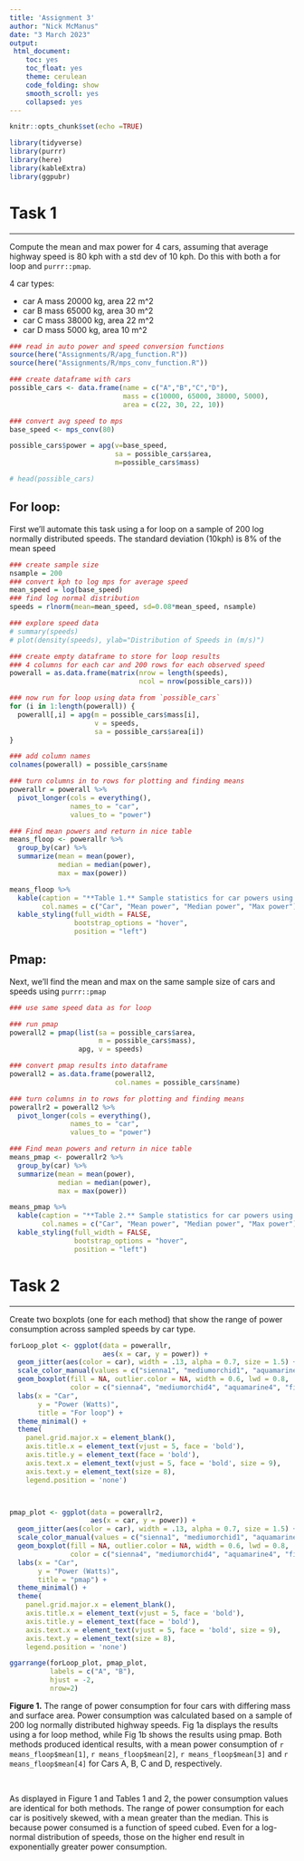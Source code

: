```yaml
---
title: 'Assignment 3'
author: "Nick McManus"
date: "3 March 2023"
output: 
 html_document: 
    toc: yes
    toc_float: yes
    theme: cerulean
    code_folding: show
    smooth_scroll: yes
    collapsed: yes
---
```


```r
knitr::opts_chunk$set(echo =TRUE)

library(tidyverse)
library(purrr)
library(here)
library(kableExtra)
library(ggpubr)
```

# Task 1
***

Compute the mean and max power for 4 cars, assuming that average highway speed is 80 kph with a std dev of 10 kph. Do this with both a for loop and `purrr::pmap`.

4 car types:

-   car A mass 20000 kg, area 22 m\^2
-   car B mass 65000 kg, area 30 m\^2
-   car C mass 38000 kg, area 22 m\^2
-   car D mass 5000 kg, area 10 m\^2

```r
### read in auto power and speed conversion functions
source(here("Assignments/R/apg_function.R"))
source(here("Assignments/R/mps_conv_function.R"))

### create dataframe with cars
possible_cars <- data.frame(name = c("A","B","C","D"), 
                            mass = c(10000, 65000, 38000, 5000),
                            area = c(22, 30, 22, 10))

### convert avg speed to mps
base_speed <- mps_conv(80)

possible_cars$power = apg(v=base_speed, 
                          sa = possible_cars$area,
                          m=possible_cars$mass)

# head(possible_cars)
```


## For loop:

First we'll automate this task using a for loop on a sample of 200 log normally distributed speeds. The standard deviation (10kph) is 8% of the mean speed
```r
### create sample size
nsample = 200
### convert kph to log mps for average speed
mean_speed = log(base_speed)
### find log normal distribution
speeds = rlnorm(mean=mean_speed, sd=0.08*mean_speed, nsample)

### explore speed data
# summary(speeds)
# plot(density(speeds), ylab="Distribution of Speeds in (m/s)")

### create empty dataframe to store for loop results
### 4 columns for each car and 200 rows for each observed speed
powerall = as.data.frame(matrix(nrow = length(speeds),
                                ncol = nrow(possible_cars)))

### now run for loop using data from `possible_cars`
for (i in 1:length(powerall)) {
  powerall[,i] = apg(m = possible_cars$mass[i],
                     v = speeds,
                     sa = possible_cars$area[i]) 
}

### add column names
colnames(powerall) = possible_cars$name

### turn columns in to rows for plotting and finding means
powerallr = powerall %>% 
  pivot_longer(cols = everything(), 
               names_to = "car", 
               values_to = "power")

### Find mean powers and return in nice table
means_floop <- powerallr %>% 
  group_by(car) %>% 
  summarize(mean = mean(power),
            median = median(power),
            max = max(power))

means_floop %>% 
  kable(caption = "**Table 1.** Sample statistics for car powers using for-loop method",
        col.names = c("Car", "Mean power", "Median power", "Max power")) %>% 
  kable_styling(full_width = FALSE,
                bootstrap_options = "hover",
                position = "left")
```

## Pmap:

Next, we'll find the mean and max on the same sample size of cars and speeds using `purrr::pmap`
```r
### use same speed data as for loop

### run pmap
powerall2 = pmap(list(sa = possible_cars$area,
                      m = possible_cars$mass), 
                 apg, v = speeds)

### convert pmap results into dataframe
powerall2 = as.data.frame(powerall2, 
                          col.names = possible_cars$name)

### turn columns in to rows for plotting and finding means
powerallr2 = powerall2 %>% 
  pivot_longer(cols = everything(), 
               names_to = "car", 
               values_to = "power")

### Find mean powers and return in nice table
means_pmap <- powerallr2 %>% 
  group_by(car) %>% 
  summarize(mean = mean(power),
            median = median(power),
            max = max(power))

means_pmap %>% 
  kable(caption = "**Table 2.** Sample statistics for car powers using pmap method",
        col.names = c("Car", "Mean power", "Median power", "Max power")) %>% 
  kable_styling(full_width = FALSE,
                bootstrap_options = "hover",
                position = "left")
```

# Task 2
***

Create two boxplots (one for each method) that show the range of power consumption across sampled speeds by car type.

```r

forLoop_plot <- ggplot(data = powerallr, 
                       aes(x = car, y = power)) +
  geom_jitter(aes(color = car), width = .13, alpha = 0.7, size = 1.5) +
  scale_color_manual(values = c("sienna1", "mediumorchid1", "aquamarine2", "firebrick1")) +
  geom_boxplot(fill = NA, outlier.color = NA, width = 0.6, lwd = 0.8, 
               color = c("sienna4", "mediumorchid4", "aquamarine4", "firebrick4")) +
  labs(x = "Car",
       y = "Power (Watts)",
       title = "For loop") +
  theme_minimal() +
  theme(
    panel.grid.major.x = element_blank(),
    axis.title.x = element_text(vjust = 5, face = 'bold'),
    axis.title.y = element_text(face = 'bold'),
    axis.text.x = element_text(vjust = 5, face = 'bold', size = 9),
    axis.text.y = element_text(size = 8),
    legend.position = 'none')



pmap_plot <- ggplot(data = powerallr2, 
                    aes(x = car, y = power)) +
  geom_jitter(aes(color = car), width = .13, alpha = 0.7, size = 1.5) +
  scale_color_manual(values = c("sienna1", "mediumorchid1", "aquamarine2", "firebrick1")) +
  geom_boxplot(fill = NA, outlier.color = NA, width = 0.6, lwd = 0.8, 
               color = c("sienna4", "mediumorchid4", "aquamarine4", "firebrick4")) + 
  labs(x = "Car",
       y = "Power (Watts)",
       title = "pmap") +
  theme_minimal() +
  theme(
    panel.grid.major.x = element_blank(),
    axis.title.x = element_text(vjust = 5, face = 'bold'),
    axis.title.y = element_text(face = 'bold'),
    axis.text.x = element_text(vjust = 5, face = 'bold', size = 9),
    axis.text.y = element_text(size = 8),
    legend.position = 'none')

ggarrange(forLoop_plot, pmap_plot, 
          labels = c("A", "B"), 
          hjust = -2,
          nrow=2)
```

**Figure 1.** The range of power consumption for four cars with differing mass and surface area. Power consumption was calculated based on a sample of 200 log normally distributed highway speeds. Fig 1a displays the results using a for loop method, while Fig 1b shows the results using pmap. Both methods produced identical results, with a mean power consumption of `r means_floop$mean[1]`, `r means_floop$mean[2]`, `r means_floop$mean[3]` and `r means_floop$mean[4]` for Cars A, B, C and D, respectively.

<br>

As displayed in Figure 1 and Tables 1 and 2, the power consumption values are identical for both methods. The range of power consumption for each car is positively skewed, with a mean greater than the median. This is because power consumed is a function of speed cubed. Even for a log-normal distribution of speeds, those on the higher end result in exponentially greater power consumption.
